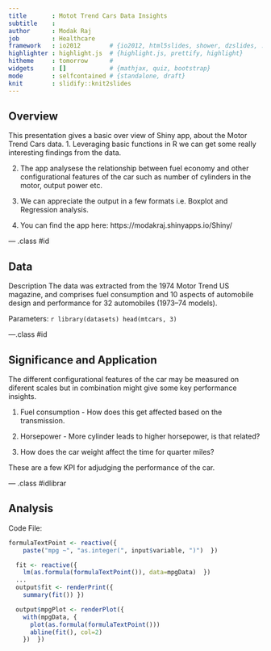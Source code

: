 ```yaml
---
title       : Motot Trend Cars Data Insights
subtitle    : 
author      : Modak Raj
job         : Healthcare
framework   : io2012        # {io2012, html5slides, shower, dzslides, ...}
highlighter : highlight.js  # {highlight.js, prettify, highlight}
hitheme     : tomorrow      # 
widgets     : []            # {mathjax, quiz, bootstrap}
mode        : selfcontained # {standalone, draft}
knit        : slidify::knit2slides
---
```


## Overview

This presentation gives a basic over view of Shiny app, about the Motor Trend Cars data.
1. Leveraging basic functions in R we can get some really interesting findings from the data.

2. The app analysese the relationship between fuel economy and other configurational features of the car such as number of cylinders in the motor, output power etc.

3. We can appreciate the output in a few formats i.e. Boxplot and Regression analysis.

4. You can find the app here: https://modakraj.shinyapps.io/Shiny/ 

--- .class #id 

## Data

Description
The data was extracted from the 1974 Motor Trend US magazine, and comprises fuel consumption and 10 aspects of automobile design and performance for 32 automobiles (1973–74 models).

Parameters:
 ```r
library(datasets)
head(mtcars, 3)
```

---.class #id

## Significance and Application

The different configurational features of the car may be  measured on diferent scales but in combination might give some key performance insights.

1. Fuel consumption - How does this get affected based on the transmission.

2. Horsepower - More cylinder leads to higher horsepower, is that related?

3. How does the car weight affect the time for quarter miles?


These are a few KPI for adjudging the performance of the car.

--- .class #idlibrar

## Analysis
Code File:
```r
formulaTextPoint <- reactive({
    paste("mpg ~", "as.integer(", input$variable, ")")  })

  fit <- reactive({
    lm(as.formula(formulaTextPoint()), data=mpgData)  })
  ...
  output$fit <- renderPrint({
    summary(fit()) })

  output$mpgPlot <- renderPlot({
    with(mpgData, {
      plot(as.formula(formulaTextPoint()))
      abline(fit(), col=2)
    })  })
```


